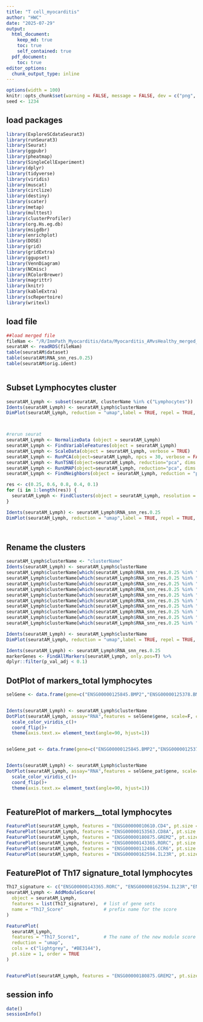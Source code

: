 ```yaml
---
title: "T cell_myocarditis"
author: "HWC"
date: "2025-07-29"
output: 
  html_document:
    keep_md: true
    toc: true
    self_contained: true
  pdf_document:
    toc: true
editor_options:
  chunk_output_type: inline
---
```


```r
options(width = 100)
knitr::opts_chunk$set(warning = FALSE, message = FALSE, dev = c("png", "pdf"))
seed <- 1234
```

## load packages
```r

library(ExploreSCdataSeurat3)
library(runSeurat3)
library(Seurat)
library(ggpubr)
library(pheatmap)
library(SingleCellExperiment)
library(dplyr)
library(tidyverse)
library(viridis)
library(muscat)
library(circlize)
library(destiny)
library(scater)
library(metap)
library(multtest)
library(clusterProfiler)
library(org.Hs.eg.db)
library(msigdbr)
library(enrichplot)
library(DOSE)
library(grid)
library(gridExtra)
library(ggupset)
library(VennDiagram)
library(NCmisc)
library(RColorBrewer)
library(magrittr)
library(knitr)
library(kableExtra)
library(scRepertoire)
library(writexl)


```

## load file
```r
##load merged file 
fileNam <- "/R/ImmPath_Myocarditis/data/Myocarditis_AMvsHealthy_merged_layers_filtered_25.05.25.rds"
seuratAM <- readRDS(fileNam)
table(seuratAM$dataset)
table(seuratAM$RNA_snn_res.0.25)
table(seuratAM$orig.ident)



```


## Subset Lymphocytes cluster
```r

seuratAM_Lymph <- subset(seuratAM, clusterName %in% c("Lymphocytes")) 
Idents(seuratAM_Lymph) <- seuratAM_Lymph$clusterName
DimPlot(seuratAM_Lymph, reduction = "umap",label = TRUE, repel = TRUE, raster = T)



#rerun seurat
seuratAM_Lymph <- NormalizeData (object = seuratAM_Lymph)
seuratAM_Lymph <- FindVariableFeatures(object = seuratAM_Lymph)
seuratAM_Lymph <- ScaleData(object = seuratAM_Lymph, verbose = TRUE)
seuratAM_Lymph <- RunPCA(object=seuratAM_Lymph, npcs = 30, verbose = FALSE)
seuratAM_Lymph <- RunTSNE(object=seuratAM_Lymph, reduction="pca", dims = 1:20)
seuratAM_Lymph <- RunUMAP(object=seuratAM_Lymph, reduction="pca", dims = 1:20)
seuratAM_Lymph <- FindNeighbors(object = seuratAM_Lymph, reduction = "pca", dims= 1:20)

res <- c(0.25, 0.6, 0.8, 0.4, 0.1)
for (i in 1:length(res)) {
  seuratAM_Lymph <- FindClusters(object = seuratAM_Lymph, resolution = res[i], random.seed = 1234)
}

Idents(seuratAM_Lymph) <- seuratAM_Lymph$RNA_snn_res.0.25
DimPlot(seuratAM_Lymph, reduction = "umap",label = TRUE, repel = TRUE, raster = T)




```


## Rename the clusters
```r
seuratAM_Lymph$clusterName <- "clusterName"
Idents(seuratAM_Lymph) <- seuratAM_Lymph$clusterName
seuratAM_Lymph$clusterName[which(seuratAM_Lymph$RNA_snn_res.0.25 %in% "0" )] <- "CD4_T cell"
seuratAM_Lymph$clusterName[which(seuratAM_Lymph$RNA_snn_res.0.25 %in% "1" )] <- "CD8_T cell"
seuratAM_Lymph$clusterName[which(seuratAM_Lymph$RNA_snn_res.0.25 %in% "2" )] <- "Proliferating cell"
seuratAM_Lymph$clusterName[which(seuratAM_Lymph$RNA_snn_res.0.25 %in% "3" )] <- "PLZF_T cell"
seuratAM_Lymph$clusterName[which(seuratAM_Lymph$RNA_snn_res.0.25 %in% "4" )] <- "NK/ILC1"
seuratAM_Lymph$clusterName[which(seuratAM_Lymph$RNA_snn_res.0.25 %in% "5" )] <- "Treg"
seuratAM_Lymph$clusterName[which(seuratAM_Lymph$RNA_snn_res.0.25 %in% "6" )] <- "Bcell_1"
seuratAM_Lymph$clusterName[which(seuratAM_Lymph$RNA_snn_res.0.25 %in% "7" )] <- "Myeloid_1"
seuratAM_Lymph$clusterName[which(seuratAM_Lymph$RNA_snn_res.0.25 %in% "8" )] <- "Bcell_2"
seuratAM_Lymph$clusterName[which(seuratAM_Lymph$RNA_snn_res.0.25 %in% "9" )] <- "Myeloid_2"

Idents(seuratAM_Lymph) <- seuratAM_Lymph$clusterName
DimPlot(seuratAM_Lymph, reduction = "umap",label = TRUE, repel = TRUE, raster = T)

```


```r
Idents(seuratAM_Lymph) <- seuratAM_Lymph$RNA_snn_res.0.25
markerGenes <- FindAllMarkers(seuratAM_Lymph, only.pos=T) %>%   
dplyr::filter(p_val_adj < 0.1)

```


## DotPlot of markers_total lymphocytes
```r

selGene <- data.frame(gene=c("ENSG00000125845.BMP2","ENSG00000125378.BMP4","ENSG00000166923.GREM1","ENSG00000180875.GREM2", "ENSG00000143365.RORC","ENSG00000162594.IL23R","ENSG00000010610.CD4","ENSG00000153563.CD8A","ENSG00000198851.CD3E","ENSG00000049768.FOXP3","ENSG00000148773.MKI67"))


Idents(seuratAM_Lymph) <- seuratAM_Lymph$clusterName
DotPlot(seuratAM_Lymph, assay="RNA",features = selGene$gene, scale=F, cluster.idents =T, dot.min = 0, dot.scale = 8, scale.by ="size" )+
  scale_color_viridis_c()+
  coord_flip()+
  theme(axis.text.x= element_text(angle=90, hjust=1))


selGene_pat <- data.frame(gene=c("ENSG00000125845.BMP2","ENSG00000125378.BMP4","ENSG00000166923.GREM1","ENSG00000180875.GREM2", "ENSG00000143365.RORC","ENSG00000162594.IL23R"))


Idents(seuratAM_Lymph) <- seuratAM_Lymph$clusterName
DotPlot(seuratAM_Lymph, assay="RNA",features = selGene_pat$gene, scale=F, cluster.idents =T, dot.min = 0, dot.scale = 8, scale.by ="size" )+
  scale_color_viridis_c()+
  coord_flip()+
  theme(axis.text.x= element_text(angle=90, hjust=1))



```

## FeaturePlot of markers__total lymphocytes
```r

FeaturePlot(seuratAM_Lymph, features = "ENSG00000010610.CD4", pt.size = 1, cols = c("lightgrey", "#BE3144"))
FeaturePlot(seuratAM_Lymph, features = "ENSG00000153563.CD8A", pt.size = 1, cols = c("lightgrey", "#BE3144"))
FeaturePlot(seuratAM_Lymph, features = "ENSG00000180875.GREM2", pt.size = 1, cols = c("lightgrey", "#BE3144"))
FeaturePlot(seuratAM_Lymph, features = "ENSG00000143365.RORC", pt.size = 1, cols = c("lightgrey", "#BE3144"))
FeaturePlot(seuratAM_Lymph, features = "ENSG00000112486.CCR6", pt.size = 1, cols = c("lightgrey", "#BE3144"))
FeaturePlot(seuratAM_Lymph, features = "ENSG00000162594.IL23R", pt.size = 1, cols = c("lightgrey", "#BE3144"))

```

## FeaturePlot of Th17 signature_total lymphocytes
```r

Th17_signature <- c("ENSG00000143365.RORC", "ENSG00000162594.IL23R","ENSG00000112486.CCR6")
seuratAM_Lymph <- AddModuleScore(
  object = seuratAM_Lymph,
  features = list(Th17_signature),  # list of gene sets
  name = "Th17_Score"               # prefix name for the score
)

FeaturePlot(
  seuratAM_Lymph,
  features = "Th17_Score1",         # The name of the new module score column
  reduction = "umap",
  cols = c("lightgrey", "#BE3144"),
  pt.size = 1, order = TRUE
)


FeaturePlot(seuratAM_Lymph, features = "ENSG00000180875.GREM2", pt.size = 1, cols = c("lightgrey", "#BE3144"))


```



## session info
```r
date()
sessionInfo()
```
